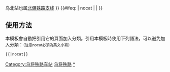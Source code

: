 {{鐵道路線|lua=1
| 模板名稱 = 乌将铁路
| 名稱 = [[乌将铁路]]
| 代表色 = #0033c9
| Logo = [[File:China_Railways.svg|17px]]
| 背景顏色 = #FFFFFF
| 車站列表 = 乌西 ~ 乌北 ~ 地窝铺 ~ 米泉 ~ blstart ~ 甘泉堡西 ~ 甘泉堡北 ~ blline ~ 甘泉堡 ~ 魏家泉 ~ 阜康 ~ 小黄山 ~ 土墩子 ~ 下南泉 ~ 滋泥泉子 ~ 梧桐槽子 ~ 北三台 ~ 唐朝路 ~ 沙地 ~ 五彩湾 ~ 彩北 ~ 准东 ~ blstart ~ #准东北#（''→[[阿富准铁路]]往{{站|阿勒泰}}''） ~ blline ~ 古尔班 ~ 通古特 ~ 托莫伊 ~ 望丘 ~ 谷峡 ~ 将军庙
|注釋=乌西站{{-w}}乌北站也属[[北疆铁路支线]]
}}
<includeonly>{{#ifeq: {{{1}}} | nocat | <!--空--> | [[Category:乌将铁路车站]] }}</includeonly><noinclude>

==使用方法==
本模板會自動把引用它的頁面加入分類。引用本模板時使用下列語法，可以避免加入分類：<small>（注意nocat必須為英文小寫）</small>
 <nowiki>{{</nowiki>{{PAGENAME}}<nowiki>|nocat}}</nowiki>
[[Category:中國鐵路路線模板|乌将铁路]]
[[Category:乌将铁路车站|*]]
</noinclude>